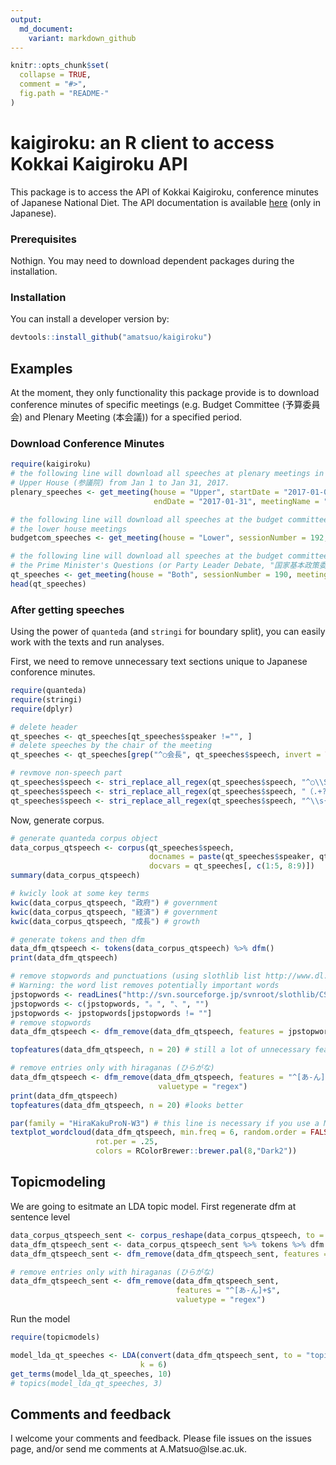 ```yaml
---
output:
  md_document:
    variant: markdown_github
---
```


```r
knitr::opts_chunk$set(
  collapse = TRUE,
  comment = "#>",
  fig.path = "README-"
)
```

# kaigiroku: an R client to access Kokkai Kaigiroku API

This package is to access the API of Kokkai Kaigiroku, conference minutes of Japanese National Diet. The API documentation is available [here](http://kokkai.ndl.go.jp/api.html) (only in Japanese).


### Prerequisites

Nothign. You may need to download dependent packages during the installation.

### Installation

You can install a developer version by:

```r
devtools::install_github("amatsuo/kaigiroku")
```


## Examples

At the moment, they only functionality this package provide is to download conference minutes of specific meetings (e.g. Budget Committee (予算委員会) and Plenary Meeting (本会議)) for a specified period.

### Download Conference Minutes

```r
require(kaigiroku)
# the following line will download all speeches at plenary meetings in the 
# Upper House (参議院) from Jan 1 to Jan 31, 2017. 
plenary_speeches <- get_meeting(house = "Upper", startDate = "2017-01-01", 
                                endDate = "2017-01-31", meetingName = "本会議")

# the following line will download all speeches at the budget committee meetings in 
# the lower house meetings
budgetcom_speeches <- get_meeting(house = "Lower", sessionNumber = 192, meetingName = "予算委員会")

# the following line will download all speeches at the budget committee meetings in 
# the Prime Minister's Questions (or Party Leader Debate, "国家基本政策委員会合同審査会")
qt_speeches <- get_meeting(house = "Both", sessionNumber = 190, meetingName = "国家基本政策委員会合同審査会")
head(qt_speeches)

```

### After getting speeches

Using the power of `quanteda` (and `stringi` for boundary split), you can easily work with the texts and run analyses. 

First, we need to remove unnecessary text sections unique to Japanese conforence minutes.

```r
require(quanteda)
require(stringi)
require(dplyr)

# delete header
qt_speeches <- qt_speeches[qt_speeches$speaker !="", ]
# delete speeches by the chair of the meeting
qt_speeches <- qt_speeches[grep("^○会長", qt_speeches$speech, invert = TRUE), ]

# revmove non-speech part
qt_speeches$speech <- stri_replace_all_regex(qt_speeches$speech, "^○\\S+\\s+", "")
qt_speeches$speech <- stri_replace_all_regex(qt_speeches$speech, "（.+?）|〔.+?〕", "")
qt_speeches$speech <- stri_replace_all_regex(qt_speeches$speech, "^\\s{2,}.+\n", "")
```


Now, generate corpus.
```r
# generate quanteda corpus object
data_corpus_qtspeech <- corpus(qt_speeches$speech, 
                               docnames = paste(qt_speeches$speaker, qt_speeches$speechOrder),
                               docvars = qt_speeches[, c(1:5, 8:9)])
summary(data_corpus_qtspeech)

# kwicly look at some key terms
kwic(data_corpus_qtspeech, "政府") # government 
kwic(data_corpus_qtspeech, "経済") # government 
kwic(data_corpus_qtspeech, "成長") # growth
```


```r
# generate tokens and then dfm 
data_dfm_qtspeech <- tokens(data_corpus_qtspeech) %>% dfm()
print(data_dfm_qtspeech)

# remove stopwords and punctuations (using slothlib list http://www.dl.kuis.kyoto-u.ac.jp/slothlib/)
# Warning: the word list removes potentially important words
jpstopwords <- readLines("http://svn.sourceforge.jp/svnroot/slothlib/CSharp/Version1/SlothLib/NLP/Filter/StopWord/word/Japanese.txt")
jpstopwords <- c(jpstopwords, "。", "、", "")
jpstopwords <- jpstopwords[jpstopwords != ""]
# remove stopwords
data_dfm_qtspeech <- dfm_remove(data_dfm_qtspeech, features = jpstopwords)

topfeatures(data_dfm_qtspeech, n = 20) # still a lot of unnecessary features

# remove entries only with hiraganas (ひらがな)
data_dfm_qtspeech <- dfm_remove(data_dfm_qtspeech, features = "^[あ-ん]+$",
                                 valuetype = "regex")
print(data_dfm_qtspeech)
topfeatures(data_dfm_qtspeech, n = 20) #looks better

par(family = "HiraKakuProN-W3") # this line is necessary if you use a Mac
textplot_wordcloud(data_dfm_qtspeech, min.freq = 6, random.order = FALSE,
                   rot.per = .25, 
                   colors = RColorBrewer::brewer.pal(8,"Dark2"))

```

## Topicmodeling

We are going to esitmate an LDA topic model. First regenerate dfm at sentence level
```r
data_corpus_qtspeech_sent <- corpus_reshape(data_corpus_qtspeech, to = "sentences")
data_dfm_qtspeech_sent <- data_corpus_qtspeech_sent %>% tokens %>% dfm
data_dfm_qtspeech_sent <- dfm_remove(data_dfm_qtspeech_sent, features = jpstopwords)

# remove entries only with hiraganas (ひらがな)
data_dfm_qtspeech_sent <- dfm_remove(data_dfm_qtspeech_sent, 
                                     features = "^[あ-ん]+$",
                                     valuetype = "regex")
```

Run the model
```r
require(topicmodels)

model_lda_qt_speeches <- LDA(convert(data_dfm_qtspeech_sent, to = "topicmodels"), 
                             k = 6)
get_terms(model_lda_qt_speeches, 10)
# topics(model_lda_qt_speeches, 3)

```


## Comments and feedback

I welcome your comments and feedback.  Please file issues on the issues page, and/or send me comments at A.Matsuo@lse.ac.uk.
